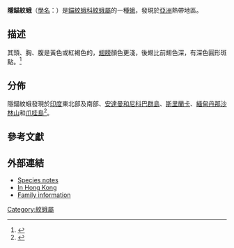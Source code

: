 {{Speciesbox
| image =Tetragonus_catamitus_India.jpg
| image_caption = 一隻來自[[西高止山脈|西高止山脈]]的隱錨紋蛾
| genus = Tetragonus
| species = catamitus
| authority = Geyer, 1832
| synonyms ={{taxon list
 |*''Cleosiris fasciata''| Moore, 1883
 }}
}}
'''隱錨紋蛾'''（[[學名|學名]]：{{lang|la|''Tetragonus catamitus''}}）是[[錨紋蛾科|錨紋蛾科]][[紋蛾屬|紋蛾屬]]的一種[[蛾|蛾]]，發現於[[亞洲|亞洲]]熱帶地區。
==描述==
其頭、胸、腹是黃色或紅褐色的，[[翅膀|翅膀]]顏色更淺，後翅比前翅色深，有深色圓形斑點。<ref>{{cite book|title=Fauna of British India. Moths|volume =1| author=Hampson GF|year=1892|publisher= Taylor and Francis, London|pages=322–323|url= http://www.archive.org/stream/mothsbritind01hamprich#page/322/mode/2up/}}</ref>

==分佈==
隱錨紋蛾發現於[[印度|印度]]東北部及南部、[[安達曼和尼科巴群島|安達曼和尼科巴群島]]、[[斯里蘭卡|斯里蘭卡]]、[[緬甸|緬甸]][[丹那沙林山|丹那沙林山]]和[[爪哇島|爪哇島]]<ref>{{cite book|page=82|url=http://www.archive.org/stream/catalogueofmoths17cote#page/82/mode/1up/|title=Catalogue of the moths of India|author=Cotes, EC & C Swinhoe|volume=1|publisher=Indian Museum, Calcutta|year=1887}}</ref>。

== 參考文獻==
{{reflist|2}}

== 外部連結 ==

* [http://www.mothsofborneo.com/part-8/callidulidae/callidulidae_1_1.php Species notes] {{Wayback|url=http://www.mothsofborneo.com/part-8/callidulidae/callidulidae_1_1.php |date=20200114062512 }}
* [https://web.archive.org/web/20110711172214/http://www.hkmoths.com/cal/tet-cat.html In Hong Kong]
* [http://www.mothsofborneo.com/part-8/callidulidae/callidulidae.php Family information] {{Wayback|url=http://www.mothsofborneo.com/part-8/callidulidae/callidulidae.php |date=20200114062703 }}
{{Taxonbar|from=Q7706506}}

[[Category:紋蛾屬|Category:紋蛾屬]]